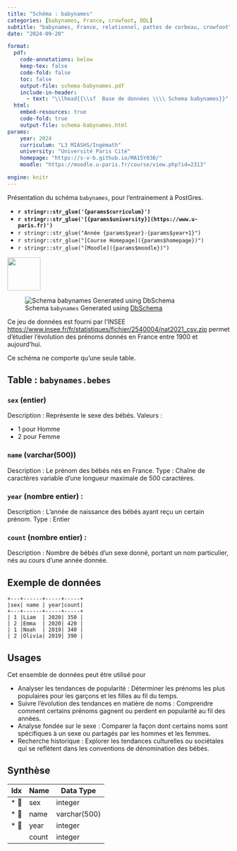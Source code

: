 ```yaml
---
title: "Schéma : babynames"
categories: [babynames, France, crowfoot, DDL]
subtitle: "babynames, France, relationnel, pattes de corbeau, crowfoot"
date: "2024-09-20"

format:
  pdf:
    code-annotations: below
    keep-tex: false
    code-fold: false
    toc: false
    output-file: schema-babynames.pdf
    include-in-header:
      - text: "\\lhead{{\\sf  Base de données \\\\ Schema babynames}}"
  html:
    embed-resources: true
    code-fold: true
    output-file: schema-babynames.html
params:
    year: 2024 
    curriculum: "L3 MIASHS/Ingémath"
    university: "Université Paris Cité"
    homepage: "https://s-v-b.github.io/MA15Y030/"
    moodle: "https://moodle.u-paris.fr/course/view.php?id=2313"

engine: knitr
---
```



::: {.callout-warning}

Présentation du schéma `babynames`, pour l'entrainement à PostGres. 

::: 


::: {layout="[80,20]"}

::: {#first-column}


- **`r stringr::str_glue('{params$curriculum}')`**
- **`r stringr::str_glue('[{params$university}](https://www.u-paris.fr)')`**
- `r stringr::str_glue("Année {params$year}-{params$year+1}")`
- `r stringr::str_glue("[Course Homepage]({params$homepage})")`
- `r stringr::str_glue("[Moodle]({params$moodle})")`

::: 

::: {#second-column}
![](/images/UniversiteParis_monogramme_couleur_RVB.png){align="right" style="size:50px;" width=75}
:::

:::





![Schema `babynames` Generated using [DbSchema](https://dbschema.com)](/images/schema-babynames.png)


Ce jeu de données est fourni par l'INSEE [https://www.insee.fr/fr/statistiques/fichier/2540004/nat2021_csv.zip](https://www.insee.fr/fr/statistiques/fichier/2540004/nat2021_csv.zip) permet d'étudier l'évolution des prénoms donnés en France entre 1900 et aujourd'hui.

Ce schéma ne comporte qu'une seule table.

## Table : `babynames.bebes`



### `sex` (entier) 

Description : Représente le sexe des bébés.
Valeurs :

- 1 pour Homme
- 2 pour Femme


### `name` (varchar(500)) 

Description : Le prénom des bébés nés en France.
Type : Chaîne de caractères variable d'une longueur maximale de 500 caractères.


### `year` (nombre entier) :

Description : L'année de naissance des bébés ayant reçu un certain prénom.
Type : Entier


### `count` (nombre entier) :

Description : Nombre de bébés d'un sexe donné, portant un nom particulier, nés au cours d'une année donnée.


## Exemple de données

```verbatim
+---+------+-----+-----+
|sex| name | year|count|
+---+------+-----+-----+
| 1 |Liam  | 2020| 350 |
| 2 |Emma  | 2020| 420 |
| 1 |Noah  | 2019| 340 |
| 2 |Olivia| 2019| 390 |
```


## Usages 

Cet ensemble de données peut être utilisé pour

- Analyser les tendances de popularité : Déterminer les prénoms les plus populaires pour les garçons et les filles au fil du temps.
- Suivre l'évolution des tendances en matière de noms : Comprendre comment certains prénoms gagnent ou perdent en popularité au fil des années.
- Analyse fondée sur le sexe : Comparer la façon dont certains noms sont spécifiques à un sexe ou partagés par les hommes et les femmes.
- Recherche historique : Explorer les tendances culturelles ou sociétales qui se reflètent dans les conventions de dénomination des bébés.



## Synthèse

|Idx |Name |Data Type |
|---|---|---|
| * &#128273;  | sex| integer  |
| * &#128273;  | name| varchar(500)  |
| * &#128273;  | year| integer  |
|  | count| integer  |





